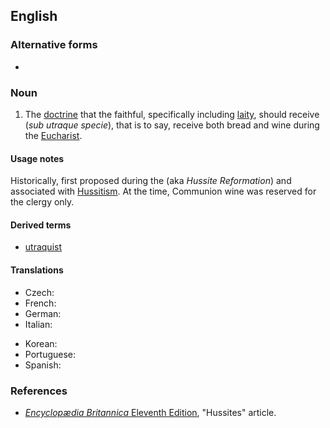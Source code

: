==English==
{{wikipedia}}

===Alternative forms===
* {{l|en|Ultraquism}}

===Noun===
{{en-noun}}

# {{label|en|Christianity}} The [[doctrine]] that the faithful, specifically including [[laity]], should receive {{w|Communion under both kinds}} (''sub utraque specie''), that is to say, receive both bread and wine during the [[Eucharist]].

====Usage notes====
Historically, first proposed during the {{w|Bohemian Reformation}} (aka ''Hussite Reformation'') and associated with [[Hussitism]]. At the time, Communion wine was reserved for the clergy only.

====Derived terms====
* [[utraquist]]

====Translations====
{{trans-top|Christian doctrine}}
* Czech: {{t|cs|kališnictví}}
* French: {{t+|fr|utraquisme|m}}
* German: {{t|de|Kalixtiner|f}}
* Italian: {{t|it|utraquismo|m}}
{{trans-mid}}
* Korean: {{t|ko|양형영성체파}}
* Portuguese: {{t|pt|utraquismo}}
* Spanish: {{t|es|utraquismo|m}}
{{trans-bottom}}

===References===
* [[wikipedia:Encyclopædia Britannica Eleventh Edition|''Encyclopædia Britannica'' Eleventh Edition]], "Hussites" article.